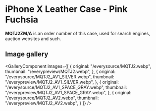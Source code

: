 
# iPhone X Leather Case - Pink Fuchsia

<Callout type='info' emoji='👉🏻'>**MQTJ2ZM/A** is an order number of this case, used for search engines, auction websites and such.</Callout>

## Image gallery

<GalleryComponent
    images={[
      {
        original: "/everysource/MQTJ2.webp",
        thumbnail: "/everypreview/MQTJ2.webp",
      },
      {
        original: "/everysource/MQTJ2_AV1_SILVER.webp",
        thumbnail: "/everypreview/MQTJ2_AV1_SILVER.webp",
      },
      {
        original: "/everysource/MQTJ2_AV1_SPACE_GRAY.webp",
        thumbnail: "/everypreview/MQTJ2_AV1_SPACE_GRAY.webp",
      },
      {
        original: "/everysource/MQTJ2_AV2.webp",
        thumbnail: "/everypreview/MQTJ2_AV2.webp",
      }
    ]}
  />
